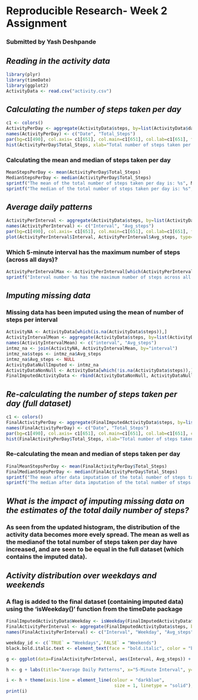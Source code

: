 Reproducible Research- Week 2 Assignment
===========================================
### Submitted by Yash Deshpande

## *Reading in the activity data*

```r
library(plyr)
library(timeDate)
library(ggplot2)
ActivityData <- read.csv("activity.csv")
```

## *Calculating the number of steps taken per day*
```r
c1 <- colors()
ActivityPerDay <- aggregate(ActivityData$steps, by=list(ActivityData$date), FUN=sum, na.rm=TRUE)
names(ActivityPerDay) <- c("Date", "Total_Steps")
par(bg=c1[490], col.axis= c1[651], col.main=c1[651], col.lab=c1[651], fg=c1[651], lwd=3)
hist(ActivityPerDay$Total_Steps, xlab="Total number of steps taken per day", ylab="Frequency", main="Histogram- Total Number of Steps Taken per Day")
```

### Calculating the mean and median of steps taken per day
```r
MeanStepsPerDay <- mean(ActivityPerDay$Total_Steps)
MedianStepsPerDay <- median(ActivityPerDay$Total_Steps)
sprintf("The mean of the total number of steps taken per day is: %s", MeanStepsPerDay)
sprintf("The median of the total number of steps taken per day is: %s", MedianStepsPerDay)
```

## *Average daily patterns*
```r
ActivityPerInterval <- aggregate(ActivityData$steps, by=list(ActivityData$interval), FUN=mean, na.rm=TRUE)
names(ActivityPerInterval) <- c("Interval", "Avg_steps")
par(bg=c1[490], col.axis= c1[651], col.main=c1[651], col.lab=c1[651], fg=c1[651], lwd=3)
plot(ActivityPerInterval$Interval, ActivityPerInterval$Avg_steps, type='l', xlab="5-Minute Interval", ylab="Average number of steps per interval", main="Average Daily Patterns")
```

### Which 5-minute interval has the maximum number of steps (across all days)?
```r
ActivityPerIntervalMax <- ActivityPerInterval[which(ActivityPerInterval$Avg_steps==max(ActivityPerInterval$Avg_steps)),]
sprintf("Interval number %s has the maximum number of steps across all days.", ActivityPerIntervalMax$Interval)
```

## *Imputing missing data*

### Missing data has been imputed using the mean of number of steps per interval
```r
ActivityNA <- ActivityData[which(is.na(ActivityData$steps)),]
ActivityIntervalMean <- aggregate(ActivityData$steps, by=list(ActivityData$interval), FUN=mean, na.rm=TRUE)
names(ActivityIntervalMean) <- c("interval", "Avg_steps")
intmz_na <- join(ActivityNA, ActivityIntervalMean, by="interval")
intmz_na$steps <- intmz_na$Avg_steps
intmz_na$Avg_steps <- NULL
ActivityDataNullImputed <- intmz_na
ActivityDataNonNull <- ActivityData[which(!is.na(ActivityData$steps)),]
FinalImputedActivityData <- rbind(ActivityDataNonNull, ActivityDataNullImputed)
```

## *Re-calculating the number of steps taken per day (full dataset)*
```r
c1 <- colors()
FinalActivityPerDay <- aggregate(FinalImputedActivityData$steps, by=list(FinalImputedActivityData$date), FUN=sum, na.rm=TRUE)
names(FinalActivityPerDay) <- c("Date", "Total_Steps")
par(bg=c1[490], col.axis= c1[651], col.main=c1[651], col.lab=c1[651], col.sub=c1[651], fg=c1[651], lwd=3, cex.sub=0.8)
hist(FinalActivityPerDay$Total_Steps, xlab="Total number of steps taken per day", ylab="Frequency", main="Histogram- Total Number of Steps Taken per Day", sub="(Data Includes Imputed Information)")
```

### Re-calculating the mean and median of steps taken per day
```r
FinalMeanStepsPerDay <- mean(FinalActivityPerDay$Total_Steps)
FinalMedianStepsPerDay <- median(FinalActivityPerDay$Total_Steps)
sprintf("The mean after data imputation of the total number of steps taken per day is: %s", FinalMeanStepsPerDay)
sprintf("The median after data imputation of the total number of steps taken per day is: %s", FinalMedianStepsPerDay)
```

## *What is the impact of imputing missing data on the estimates of the total daily number of steps?*

### As seen from the updated histogram, the distribution of the activity data becomes more evely spread. The mean as well as the medianof the total number of steps taken per day have increased, and are seen to be equal in the full dataset (which contains the imputed data).

## *Activity distribution over weekdays and weekends*

### A flag is added to the final dataset (containing imputed data) using the 'isWeekday()' function from the timeDate package

```r
FinalImputedActivityData$Weekday <- isWeekday(FinalImputedActivityData$date)
FinalActivityPerInterval <- aggregate(FinalImputedActivityData$steps, by=list(FinalImputedActivityData$interval, FinalImputedActivityData$Weekday), FUN=mean)
names(FinalActivityPerInterval) <- c("Interval", "Weekday", "Avg_steps")

weekday_id <- c(`TRUE` = "Weekdays",`FALSE` = "Weekends")
black.bold.italic.text <- element_text(face = "bold.italic", color = "black")

g <- ggplot(data=FinalActivityPerInterval, aes(Interval, Avg_steps)) + geom_line(size=1.2, col=c1[651]) + facet_grid(Weekday~., labeller=as_labeller(weekday_id))

h <- g + labs(title="Average Daily Patterns", x="5-Minute Interval", y="Average number of steps per interval")

i <- h + theme(axis.line = element_line(colour = "darkblue", 
                                         size = 1, linetype = "solid"), panel.background = element_rect(c1[490]),  axis.title=black.bold.italic.text, title=black.bold.italic.text, plot.title = element_text(hjust = 0.5))
print(i)
```

